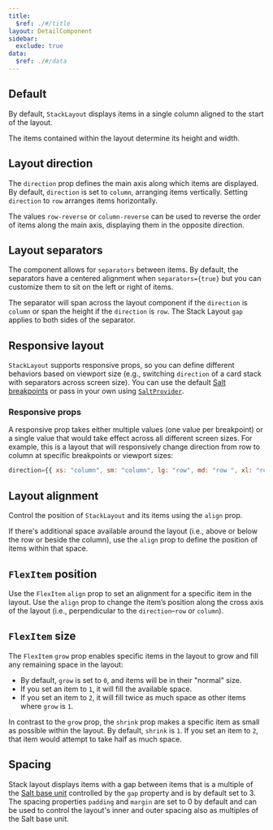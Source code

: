 ```yaml
---
title:
  $ref: ./#/title
layout: DetailComponent
sidebar:
  exclude: true
data:
  $ref: ./#/data
---
```


## Default

By default, `StackLayout` displays items in a single column aligned to the start of the layout.

The items contained within the layout determine its height and width.

<LivePreview componentName="stack-layout" exampleName="Default" />

## Layout direction

The `direction` prop defines the main axis along which items are displayed. By default, `direction` is set to `column`, arranging items vertically. Setting `direction` to `row` arranges items horizontally.

The values `row-reverse` or `column-reverse` can be used to reverse the order of items along the main axis, displaying them in the opposite direction.

<LivePreview componentName="stack-layout" exampleName="LayoutDirection" />

## Layout separators

The component allows for `separators` between items. By default, the separators have a centered alignment when `separators={true}` but you can customize them to sit on the left or right of items.

The separator will span across the layout component if the `direction` is `column` or span the height if the `direction` is `row`. The Stack Layout `gap` applies to both sides of the separator.

<LivePreview componentName="stack-layout" exampleName="LayoutSeparators" />

## Responsive layout

`StackLayout` supports responsive props, so you can define different behaviors based on viewport size (e.g., switching `direction` of a card stack with separators across screen size). You can use the default [Salt breakpoints](/salt/foundations/responsiveness/breakpoints) or pass in your own using [`SaltProvider`](/salt/components/salt-provider/).

### Responsive props

A responsive prop takes either multiple values (one value per breakpoint) or a single value that would take effect across all different screen sizes. For example, this is a layout that will responsively change direction from row to column at specific breakpoints or viewport sizes:

```js
direction={{ xs: "column", sm: "column", lg: "row", md: "row ", xl: "row" }}
```

<LivePreview componentName="stack-layout" exampleName="ResponsiveLayout" />

## Layout alignment

Control the position of `StackLayout` and its items using the `align` prop.

If there's additional space available around the layout (i.e., above or below the row or beside the column), use the `align` prop to define the position of items within that space.

<LivePreview componentName="stack-layout" exampleName="LayoutAlignment" />

## `FlexItem` position

Use the `FlexItem` `align` prop to set an alignment for a specific item in the layout. Use the `align` prop to change the item’s position along the cross axis of the layout (i.e., perpendicular to the `direction`–`row` or `column`).

<LivePreview componentName="stack-layout" exampleName="FlexItemPosition" />

## `FlexItem` size

The `FlexItem` `grow` prop enables specific items in the layout to grow and fill any remaining space in the layout:

- By default, `grow` is set to `0`, and items will be in their "normal" size.
- If you set an item to `1`, it will fill the available space.
- If you set an item to `2`, it will fill twice as much space as other items where `grow` is `1`.

In contrast to the `grow` prop, the `shrink` prop makes a specific item as small as possible within the layout. By default, `shrink` is `1`. If you set an item to `2`, that item would attempt to take half as much space.

<LivePreview componentName="stack-layout" exampleName="FlexItemSize" />

## Spacing

Stack layout displays items with a gap between items that is a multiple of the [Salt base unit](/salt/foundations/spacing) controlled by the `gap` property and is by default set to 3.
The spacing properties `padding` and `margin` are set to 0 by default and can be used to control the layout's inner and outer spacing also as multiples of the Salt base unit.

<LivePreview componentName="stack-layout" exampleName="Spacing" />
